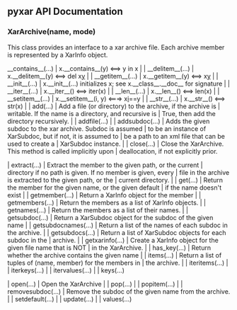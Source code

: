 <!-- SUMMARY: XarArchive(name, mode = 'r') -->

== pyxar API Documentation ==

=== XarArchive(name, mode) ===

This class provides an interface to a xar archive file.  Each archive member is represented by a XarInfo object.


__contains__(...)
|      x.__contains__(y) <==> y in x
|  
|  __delitem__(...)
|      x.__delitem__(y) <==> del x[[y]]
|  
|  __getitem__(...)
|      x.__getitem__(y) <==> x[[y]]
|  
|  __init__(...)
|      x.__init__(...) initializes x; see x.__class__.__doc__ for signature
|  
|  __iter__(...)
|      x.__iter__() <==> iter(x)
|  
|  __len__(...)
|      x.__len__() <==> len(x)
|  
|  __setitem__(...)
|      x.__setitem__(i, y) <===> x[[i]]==y
|  
|  __str__(...)
|      x.__str__() <==> str(x)
|  
|  add(...)
|      Add a file (or directory) to the archive, if the archive is
|      writable.  If the name is a directory, and recursive is
|      True, then add the directory recursively.
|  
|  addfile(...)
|  
|  addsubdoc(...)
|      Adds the given subdoc to the xar archive.  Subdoc is assumed
|      to be an instance of XarSubdoc, but if not, it is assumed to
|      be a path to an xml file that can be used to create a
|      XarSubdoc instance.
|  
|  close(...)
|      Close the XarArchive.  This method is called implicitly upon
|      deallocation, if not explicitly prior.

|  extract(...)
|      Extract the member to the given path, or the current
|      directory if no path is given. If no member is given, every 
|      file in the archive is extracted to the given path, or the 
|      current directory.
|  
|  get(...)
|      Return the member for the given name, or the given default
|      if the name doesn't exist
|  
|  getmember(...)
|      Return a XarInfo object for the member
|  
|  getmembers(...)
|      Return the members as a list of XarInfo objects.
|  
|  getnames(...)
|      Return the members as a list of their names.
|  
|  getsubdoc(...)
|      Return a XarSubdoc object for the subdoc of the given name
|  
|  getsubdocnames(...)
|      Return a list of the names of each subdoc in the archive.
|  
|  getsubdocs(...)
|      Return a list of XarSubdoc objects for each subdoc in the
|      archive.
|  
|  getxarinfo(...)
|      Create a XarInfo object for the given file name that is NOT
|      in the XarArchive.
|  
|  has_key(...)
|      Return whether the archive contains the given name
|  
|  items(...)
|      Return a list of tuples of (name, member) for the members in
|      the archive.
|  
|  iteritems(...)
|  
|  iterkeys(...)
|  
|  itervalues(...)
|  
|  keys(...)

|  open(...)
|      Open the XarArchive
|  
|  pop(...)
|  
|  popitem(...)
|  
|  removesubdoc(...)
|      Remove the subdoc of the given name from the archive.
|  
|  setdefault(...)
|  
|  update(...)
|  
|  values(...)

